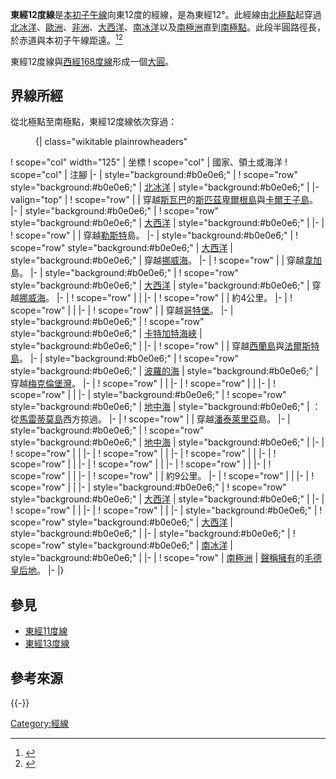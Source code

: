 {{Location map-line|lon=12}}
{{kml}}

'''東經12度線'''是[[本初子午線|本初子午線]]向東12度的經線，是為東經12°。此經線由[[北極點|北極點]]起穿過[[北冰洋|北冰洋]]、[[歐洲|歐洲]]、[[非洲|非洲]]、[[大西洋|大西洋]]、[[南冰洋|南冰洋]]以及[[南極洲|南極洲]]直到[[南極點|南極點]]。此段半圓路徑長{{convert|20003.932|km}}，於赤道與本初子午線距{{convert|1336|km}}遠。<ref name="noaa">{{cite web
 | url     = http://www.ngs.noaa.gov/PUBS_LIB/inverse.pdf
 | title     = Direct and Inverse Solutions of Geodesics on the Ellipsoid with application of nested equation
 | author     = T. Vincenty
 | date     = April 1975
 | access-date     = 2017-05-18
 | archive-date     = 2013-01-28
 | archive-url     = https://www.webcitation.org/6DzvSBPa5?url=http://www.ngs.noaa.gov/PUBS_LIB/inverse.pdf
 | dead-url     = no
 }}</ref><ref name="latlon">{{cite web
 | url = http://www.movable-type.co.uk/scripts/latlong-vincenty.html
 | title = Vincenty formula for distance between two Latitude/Longitude points
 | website = Movable type scripts
 | accessdate = 17 May 2017
 | archive-date = 2013-01-28
 | archive-url = https://www.webcitation.org/6DzvScM3g?url=http://www.movable-type.co.uk/scripts/latlong-vincenty.html
 | dead-url = no
 }}</ref>

東經12度線與[[西經168度線|西經168度線]]形成一個[[大圓|大圓]]。

==界線所經==
從北極點至南極點，東經12度線依次穿過：

:{| class="wikitable plainrowheaders"
! scope="col" width="125" | 坐標
! scope="col" | 國家、領土或海洋
! scope="col" | 注腳
|-
| style="background:#b0e0e6;" | {{Coord|90|0|N|12|0|E|type:waterbody|name=Arctic Ocean}}
! scope="row" style="background:#b0e0e6;" | [[北冰洋|北冰洋]]
| style="background:#b0e0e6;" |
|-valign="top"
| {{Coord|79|44|N|12|0|E|type:country|name=Norway}}
! scope="row" | {{NOR}}
| 穿越[[斯瓦巴|斯瓦巴]]的[[斯匹茲卑爾根島|斯匹茲卑爾根島]]與[[卡爾王子島|卡爾王子島]]。
|-
| style="background:#b0e0e6;" | {{Coord|78|13|N|12|0|E|type:waterbody|name=Atlantic Ocean}}
! scope="row" style="background:#b0e0e6;" | [[大西洋|大西洋]]
| style="background:#b0e0e6;" |
|-
| {{Coord|67|29|N|12|0|E|type:country|name=Norway}}
! scope="row" | {{NOR}}
| 穿越[[勒斯特|勒斯特]]島。
|-
| style="background:#b0e0e6;" | {{Coord|67|28|N|12|0|E|type:waterbody|name=Atlantic Ocean}}
! scope="row" style="background:#b0e0e6;" | [[大西洋|大西洋]]
| style="background:#b0e0e6;" | 穿越[[挪威海|挪威海]]。
|-
| {{Coord|65|43|N|12|0|E|type:country|name=Norway}}
! scope="row" | {{NOR}}
| 穿越[[韋加|韋加]]島。
|-
| style="background:#b0e0e6;" | {{Coord|65|38|N|12|0|E|type:waterbody|name=Atlantic Ocean}}
! scope="row" style="background:#b0e0e6;" | [[大西洋|大西洋]]
| style="background:#b0e0e6;" | 穿越[[挪威海|挪威海]]。
|-
| {{Coord|65|14|N|12|0|E|type:country|name=Norway}}
! scope="row" | {{NOR}}
|
|-
| {{Coord|63|17|N|12|0|E|type:country|name=Sweden}}
! scope="row" | {{SWE}}
| 約4公里。
|-
| {{Coord|63|15|N|12|0|E|type:country|name=Norway}}
! scope="row" | {{NOR}}
|
|-
| {{Coord|59|54|N|12|0|E|type:country|name=Sweden}}
! scope="row" | {{SWE}}
| 穿越[[哥特堡|哥特堡]]。
|-
| style="background:#b0e0e6;" | {{Coord|57|21|N|12|0|E|type:waterbody|name=Kattegat}}
! scope="row" style="background:#b0e0e6;" | [[卡特加特海峽|卡特加特海峽]]
| style="background:#b0e0e6;" |
|-
| {{Coord|56|1|N|12|0|E|type:country|name=Denmark}}
! scope="row" | {{DNK}}
| 穿越[[西蘭島|西蘭島]]與[[法爾斯特島|法爾斯特島]]。
|-
| style="background:#b0e0e6;" | {{Coord|54|43|N|12|0|E|type:waterbody|name=Bay of Mecklenburg}}
! scope="row" style="background:#b0e0e6;" | [[波羅的海|波羅的海]]
| style="background:#b0e0e6;" | 穿越[[梅克倫堡灣|梅克倫堡灣]]。
|-
| {{Coord|54|10|N|12|0|E|type:country|name=Germany}}
! scope="row" | {{DEU}}
|
|-
| {{Coord|47|37|N|12|0|E|type:country|name=Austria}}
! scope="row" | {{AUT}}
|
|-
| {{Coord|47|3|N|12|0|E|type:country|name=Italy}}
! scope="row" | {{ITA}}
|
|-
| style="background:#b0e0e6;" | {{Coord|41|59|N|12|0|E|type:waterbody|name=Mediterranean Sea}}
! scope="row" style="background:#b0e0e6;" | [[地中海|地中海]]
| style="background:#b0e0e6;" | {{ITA}}：從[[馬雷蒂莫島|馬雷蒂莫島]]西方掠過。
|-
| {{Coord|36|49|N|12|0|E|type:country|name=Italy}}
! scope="row" | {{ITA}}
| 穿越[[潘泰萊里亞|潘泰萊里亞]]島。
|-
| style="background:#b0e0e6;" | {{Coord|36|44|N|12|0|E|type:waterbody|name=Mediterranean Sea}}
! scope="row" style="background:#b0e0e6;" | [[地中海|地中海]]
| style="background:#b0e0e6;" |
|-
| {{Coord|33|0|N|12|0|E|type:country|name=Libya}}
! scope="row" | {{LBY}}
|
|-
| {{Coord|23|31|N|12|0|E|type:country|name=Niger}}
! scope="row" | {{NER}}
|
|-
| {{Coord|13|10|N|12|0|E|type:country|name=Nigeria}}
! scope="row" | {{NGA}}
|
|-
| {{Coord|7|30|N|12|0|E|type:country|name=Cameroon}}
! scope="row" | {{CMR}}
|
|-
| {{Coord|2|17|N|12|0|E|type:country|name=Gabon}}
! scope="row" | {{GAB}}
|
|-
| {{Coord|2|20|S|12|0|E|type:country|name=Republic of the Congo}}
! scope="row" | {{COG}}
|
|-
| {{Coord|2|57|S|12|0|E|type:country|name=Gabon}}
! scope="row" | {{GAB}}
|
|-
| {{Coord|3|9|S|12|0|E|type:country|name=Republic of the Congo}}
! scope="row" | {{COG}}
| 約9公里。
|-
| {{Coord|3|14|S|12|0|E|type:country|name=Gabon}}
! scope="row" | {{GAB}}
|
|-
| {{Coord|3|25|S|12|0|E|type:country|name=Republic of the Congo}}
! scope="row" | {{COG}}
|
|-
| style="background:#b0e0e6;" | {{Coord|5|1|S|12|0|E|type:waterbody|name=Atlantic Ocean}}
! scope="row" style="background:#b0e0e6;" | [[大西洋|大西洋]]
| style="background:#b0e0e6;" |
|-
| {{Coord|15|36|S|12|0|E|type:country|name=Angola}}
! scope="row" | {{AGO}}
|
|-
| {{Coord|17|10|S|12|0|E|type:country|name=Namibia}}
! scope="row" | {{NAM}}
|
|-
| style="background:#b0e0e6;" | {{Coord|18|22|S|12|0|E|type:waterbody|name=Atlantic Ocean}}
! scope="row" style="background:#b0e0e6;" | [[大西洋|大西洋]]
| style="background:#b0e0e6;" |
|-
| style="background:#b0e0e6;" | {{Coord|60|0|S|12|0|E|type:waterbody|name=Southern Ocean}}
! scope="row" style="background:#b0e0e6;" | [[南冰洋|南冰洋]]
| style="background:#b0e0e6;" |
|-
| {{Coord|69|56|S|12|0|E|type:country|name=Antarctica}}
! scope="row" | [[南極洲|南極洲]]
| {{NOR}}[[南極領地|聲稱擁有]]的[[毛德皇后地|毛德皇后地]]。
|-
|}

==參見==
*[[東經11度線|東經11度線]]
*[[東經13度線|東經13度線]]

== 參考來源 ==
{{reflist}}

{{-}}
{{geographical coordinates|state=collapsed}}

[[Category:經線|Category:經線]]